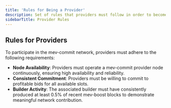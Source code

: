 ```yaml
---
title: 'Rules for Being a Provider'
description: Set of rules that providers must follow in order to become and remain a provider on mev-commit
sidebarTitle: Provider Rules
---
```


## Rules for Providers

To participate in the mev-commit network, providers must adhere to the following requirements:

- **Node Availability**: Providers must operate a mev-commit provider node continuously, ensuring high availability and reliability.
- **Consistent Commitment**: Providers must be willing to commit to profitable bids for all available slots.
- **Builder Activity**: The associated builder must have consistently produced at least 0.5% of recent mev-boost blocks to demonstrate meaningful network contribution.

